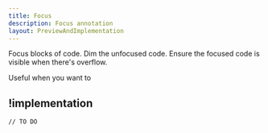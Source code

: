 ```yaml
---
title: Focus
description: Focus annotation
layout: PreviewAndImplementation
---
```


Focus blocks of code. Dim the unfocused code. Ensure the focused code is visible when there's overflow.

Useful when you want to

<Demo name="focus" />

## !implementation

```txt
// TO DO
```
